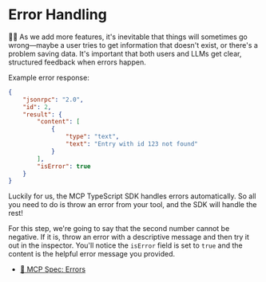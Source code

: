 # Error Handling

<EpicVideo url="https://www.epicai.pro/workshops/day-1-setup-intro-and-tools/02-tools-03-problem-errors-e4r63" />

👨‍💼 As we add more features, it's inevitable that things will sometimes go
wrong—maybe a user tries to get information that doesn't exist, or there's
a problem saving data. It's important that both users and LLMs get clear,
structured feedback when errors happen.

Example error response:

```json
{
	"jsonrpc": "2.0",
	"id": 2,
	"result": {
		"content": [
			{
				"type": "text",
				"text": "Entry with id 123 not found"
			}
		],
		"isError": true
	}
}
```

Luckily for us, the MCP TypeScript SDK handles errors automatically. So all you
need to do is throw an error from your tool, and the SDK will handle the rest!

For this step, we're going to say that the second number cannot be negative. If
it is, throw an error with a descriptive message and then try it out in the
inspector. You'll notice the `isError` field is set to `true` and the content is
the helpful error message you provided.

- [📜 MCP Spec: Errors](https://modelcontextprotocol.io/specification/2025-06-18/server/tools#error-handling)
